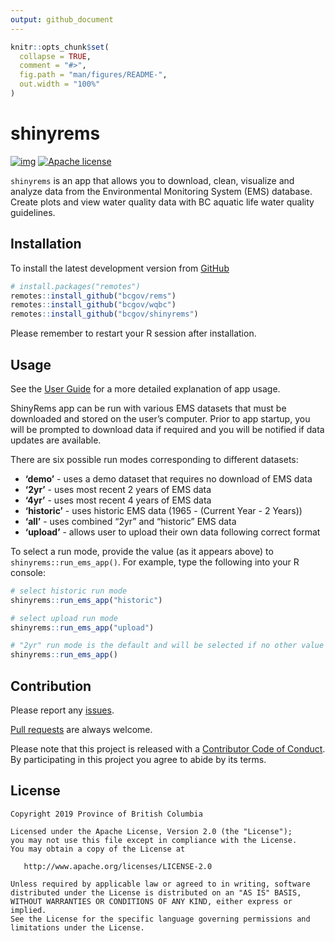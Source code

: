 ```yaml
---
output: github_document
---
```


<!-- README.md is generated from README.Rmd. Please edit that file -->

```r
knitr::opts_chunk$set(
  collapse = TRUE,
  comment = "#>",
  fig.path = "man/figures/README-",
  out.width = "100%"
)
```

# shinyrems

<!-- badges: start -->
[![img](https://img.shields.io/badge/Lifecycle-Maturing-007EC6)](https://github.com/bcgov/repomountie/blob/master/doc/lifecycle-badges.md)
[![Apache license](https://img.shields.io/badge/License-Apache%202.0-blue.svg)](https://opensource.org/licenses/Apache-2.0)
<!-- badges: end -->

`shinyrems` is an app that allows you to download, clean, visualize and analyze data from the Environmental Monitoring System (EMS) database. Create plots and view water quality data with BC aquatic life water quality guidelines. 

## Installation

To install the latest development version from [GitHub](https://github.com/bcgov/shinyrems)
``` r
# install.packages("remotes")
remotes::install_github("bcgov/rems")
remotes::install_github("bcgov/wqbc")
remotes::install_github("bcgov/shinyrems")
```

Please remember to restart your R session after installation.

## Usage
See the [User Guide](https://bcgov.github.io/shinyrems/articles/shinyrems.html) for a more detailed explanation of app usage. 

ShinyRems app can be run with various EMS datasets that must be downloaded and stored on the user's computer. Prior to app startup, you will be prompted to download data if required and you will be notified if data updates are available.

There are six possible run modes corresponding to different 
datasets:

- **'demo'** - uses a demo dataset that requires no download of EMS data  
- **'2yr'** - uses most recent 2 years of EMS data
- **'4yr'** - uses most recent 4 years of EMS data 
- **'historic'** - uses historic EMS data (1965 - (Current Year - 2 Years))
- **'all'** - uses combined "2yr" and "historic" EMS data 
- **'upload'** - allows user to upload their own data following correct format 

To select a run mode, provide the value (as it appears above) to `shinyrems::run_ems_app()`. For example, type the following into your R console:

```r
# select historic run mode
shinyrems::run_ems_app("historic")

# select upload run mode
shinyrems::run_ems_app("upload")

# "2yr" run mode is the default and will be selected if no other value is provided
shinyrems::run_ems_app()
```

## Contribution

Please report any [issues](https://github.com/bcgov/shinyrems/issues).

[Pull requests](https://github.com/bcgov/shinyrems/pulls) are always welcome.

Please note that this project is released with a [Contributor Code of Conduct](CODE_OF_CONDUCT.md). 
By participating in this project you agree to abide by its terms.

## License

    Copyright 2019 Province of British Columbia

    Licensed under the Apache License, Version 2.0 (the "License");
    you may not use this file except in compliance with the License.
    You may obtain a copy of the License at 

       http://www.apache.org/licenses/LICENSE-2.0

    Unless required by applicable law or agreed to in writing, software
    distributed under the License is distributed on an "AS IS" BASIS,
    WITHOUT WARRANTIES OR CONDITIONS OF ANY KIND, either express or implied.
    See the License for the specific language governing permissions and
    limitations under the License.
